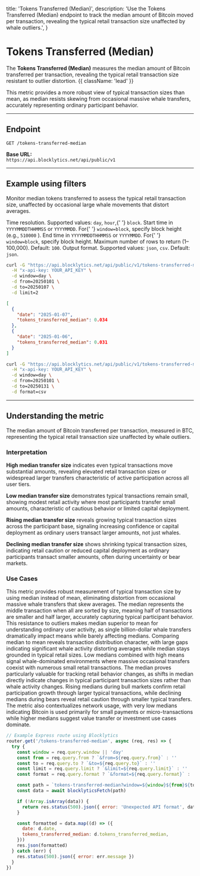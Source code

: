   title: 'Tokens Transferred (Median)',
  description:
    'Use the Tokens Transferred (Median) endpoint to track the median amount of Bitcoin moved per transaction, revealing the typical retail transaction size unaffected by whale outliers.',
}

# Tokens Transferred (Median)

The **Tokens Transferred (Median)** measures the median amount of Bitcoin transferred per transaction, revealing the typical retail transaction size resistant to outlier distortion. {{ className: 'lead' }}

This metric provides a more robust view of typical transaction sizes than mean, as median resists skewing from occasional massive whale transfers, accurately representing ordinary participant behavior.

---

## Endpoint

`GET /tokens-transferred-median`

**Base URL:**  
`https://api.blocklytics.net/api/public/v1`

---

## Example using filters

<Row>
  <Col>

Monitor median tokens transferred to assess the typical retail transaction size, unaffected by occasional large whale movements that distort averages.

<Properties>
  <Property name="window" type="string">
    Time resolution. Supported values: <code>day</code>, <code>hour</code>,{' '}
    <code>block</code>.
  </Property>
  <Property name="from" type="string">
    Start time in <code>YYYYMMDDTHHMMSS</code> or <code>YYYYMMDD</code>. For{' '}
    <code>window=block</code>, specify block height (e.g., <code>510000</code>
    ).
  </Property>
  <Property name="to" type="string">
    End time in <code>YYYYMMDDTHHMMSS</code> or <code>YYYYMMDD</code>. For{' '}
    <code>window=block</code>, specify block height.
  </Property>
  <Property name="limit" type="integer">
    Maximum number of rows to return (1–100,000). Default: <code>100</code>.
  </Property>
  <Property name="format" type="string">
    Output format. Supported values: <code>json</code>, <code>csv</code>.
    Default: <code>json</code>.
  </Property>
</Properties>

  </Col>
  <Col>

```bash {title="Requesting Tokens Transferred (Median) data"}
curl -G "https://api.blocklytics.net/api/public/v1/tokens-transferred-median" \
  -H "x-api-key: YOUR_API_KEY" \
  -d window=day \
  -d from=20250101 \
  -d to=20250107 \
  -d limit=2
```

```json {title="Sample JSON response"}
[
  {
    "date": "2025-01-07",
    "tokens_transferred_median": 0.034
  },
  {
    "date": "2025-01-06",
    "tokens_transferred_median": 0.031
  }
]
```

```bash {title="Exporting as CSV"}
curl -G "https://api.blocklytics.net/api/public/v1/tokens-transferred-median" \
  -H "x-api-key: YOUR_API_KEY" \
  -d window=day \
  -d from=20250101 \
  -d to=20250131 \
  -d format=csv
```

  </Col>
</Row>

---

## Understanding the metric

<Row>
  <Col>

<Properties>
  <Property name="tokens_transferred_median" type="number">
    The median amount of Bitcoin transferred per transaction, measured in BTC,
    representing the typical retail transaction size unaffected by whale
    outliers.
  </Property>
</Properties>

### Interpretation

**High median transfer size** indicates even typical transactions move substantial amounts, revealing elevated retail transaction sizes or widespread larger transfers characteristic of active participation across all user tiers.

**Low median transfer size** demonstrates typical transactions remain small, showing modest retail activity where most participants transfer small amounts, characteristic of cautious behavior or limited capital deployment.

**Rising median transfer size** reveals growing typical transaction sizes across the participant base, signaling increasing confidence or capital deployment as ordinary users transact larger amounts, not just whales.

**Declining median transfer size** shows shrinking typical transaction sizes, indicating retail caution or reduced capital deployment as ordinary participants transact smaller amounts, often during uncertainty or bear markets.

### Use Cases

This metric provides robust measurement of typical transaction size by using median instead of mean, eliminating distortion from occasional massive whale transfers that skew averages. The median represents the middle transaction when all are sorted by size, meaning half of transactions are smaller and half larger, accurately capturing typical participant behavior. This resistance to outliers makes median superior to mean for understanding ordinary user activity, as single billion-dollar whale transfers dramatically impact means while barely affecting medians. Comparing median to mean reveals transaction distribution character, with large gaps indicating significant whale activity distorting averages while median stays grounded in typical retail sizes. Low medians combined with high means signal whale-dominated environments where massive occasional transfers coexist with numerous small retail transactions. The median proves particularly valuable for tracking retail behavior changes, as shifts in median directly indicate changes in typical participant transaction sizes rather than whale activity changes. Rising medians during bull markets confirm retail participation growth through larger typical transactions, while declining medians during bears reveal retail caution through smaller typical transfers. The metric also contextualizes network usage, with very low medians indicating Bitcoin is used primarily for small payments or micro-transactions while higher medians suggest value transfer or investment use cases dominate.

  </Col>
  <Col>

```js {title="Node.js (Express) example"}
// Example Express route using Blocklytics
router.get('/tokens-transferred-median', async (req, res) => {
  try {
    const window = req.query.window || 'day'
    const from = req.query.from ? `&from=${req.query.from}` : ''
    const to = req.query.to ? `&to=${req.query.to}` : ''
    const limit = req.query.limit ? `&limit=${req.query.limit}` : ''
    const format = req.query.format ? `&format=${req.query.format}` : ''

    const path = `tokens-transferred-median?window=${window}${from}${to}${limit}${format}`
    const data = await blocklyticsFetch(path)

    if (!Array.isArray(data)) {
      return res.status(500).json({ error: 'Unexpected API format', data })
    }

    const formatted = data.map((d) => ({
      date: d.date,
      tokens_transferred_median: d.tokens_transferred_median,
    }))
    res.json(formatted)
  } catch (err) {
    res.status(500).json({ error: err.message })
  }
})
```

  </Col>
</Row>
